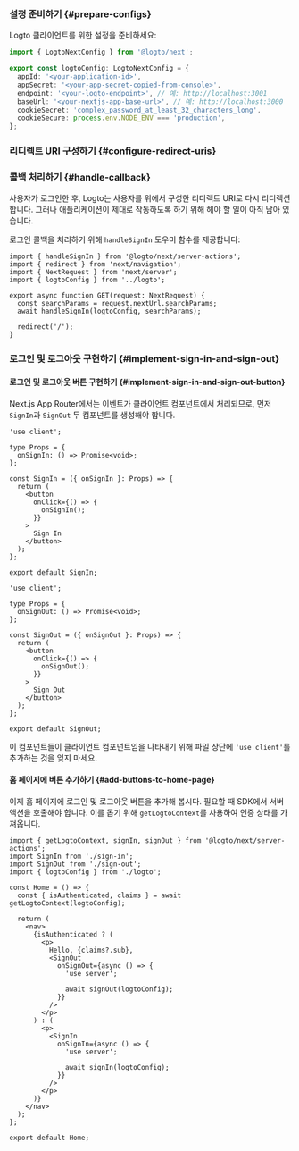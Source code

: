 

### 설정 준비하기 \{#prepare-configs}

Logto 클라이언트를 위한 설정을 준비하세요:

```ts title="app/logto.ts"
import { LogtoNextConfig } from '@logto/next';

export const logtoConfig: LogtoNextConfig = {
  appId: '<your-application-id>',
  appSecret: '<your-app-secret-copied-from-console>',
  endpoint: '<your-logto-endpoint>', // 예: http://localhost:3001
  baseUrl: '<your-nextjs-app-base-url>', // 예: http://localhost:3000
  cookieSecret: 'complex_password_at_least_32_characters_long',
  cookieSecure: process.env.NODE_ENV === 'production',
};
```

### 리디렉트 URI 구성하기 \{#configure-redirect-uris}

<SignInFlowSummary />

<AssumingUrl />

<WebConfigureRedirectUris />

### 콜백 처리하기 \{#handle-callback}

사용자가 로그인한 후, Logto는 사용자를 위에서 구성한 리디렉트 URI로 다시 리디렉션합니다. 그러나 애플리케이션이 제대로 작동하도록 하기 위해 해야 할 일이 아직 남아 있습니다.

로그인 콜백을 처리하기 위해 `handleSignIn` 도우미 함수를 제공합니다:

```tsx title="app/callback/route.ts"
import { handleSignIn } from '@logto/next/server-actions';
import { redirect } from 'next/navigation';
import { NextRequest } from 'next/server';
import { logtoConfig } from '../logto';

export async function GET(request: NextRequest) {
  const searchParams = request.nextUrl.searchParams;
  await handleSignIn(logtoConfig, searchParams);

  redirect('/');
}
```

### 로그인 및 로그아웃 구현하기 \{#implement-sign-in-and-sign-out}

#### 로그인 및 로그아웃 버튼 구현하기 \{#implement-sign-in-and-sign-out-button}

Next.js App Router에서는 이벤트가 클라이언트 컴포넌트에서 처리되므로, 먼저 `SignIn`과 `SignOut` 두 컴포넌트를 생성해야 합니다.

```tsx title="app/sign-in.tsx"
'use client';

type Props = {
  onSignIn: () => Promise<void>;
};

const SignIn = ({ onSignIn }: Props) => {
  return (
    <button
      onClick={() => {
        onSignIn();
      }}
    >
      Sign In
    </button>
  );
};

export default SignIn;
```

```tsx title="app/sign-out.tsx"
'use client';

type Props = {
  onSignOut: () => Promise<void>;
};

const SignOut = ({ onSignOut }: Props) => {
  return (
    <button
      onClick={() => {
        onSignOut();
      }}
    >
      Sign Out
    </button>
  );
};

export default SignOut;
```

이 컴포넌트들이 클라이언트 컴포넌트임을 나타내기 위해 파일 상단에 `'use client'`를 추가하는 것을 잊지 마세요.

#### 홈 페이지에 버튼 추가하기 \{#add-buttons-to-home-page}

<ServerActionsTip />

이제 홈 페이지에 로그인 및 로그아웃 버튼을 추가해 봅시다. 필요할 때 SDK에서 서버 액션을 호출해야 합니다. 이를 돕기 위해 `getLogtoContext`를 사용하여 인증 상태를 가져옵니다.

```tsx title="app/page.tsx"
import { getLogtoContext, signIn, signOut } from '@logto/next/server-actions';
import SignIn from './sign-in';
import SignOut from './sign-out';
import { logtoConfig } from './logto';

const Home = () => {
  const { isAuthenticated, claims } = await getLogtoContext(logtoConfig);

  return (
    <nav>
      {isAuthenticated ? (
        <p>
          Hello, {claims?.sub},
          <SignOut
            onSignOut={async () => {
              'use server';

              await signOut(logtoConfig);
            }}
          />
        </p>
      ) : (
        <p>
          <SignIn
            onSignIn={async () => {
              'use server';

              await signIn(logtoConfig);
            }}
          />
        </p>
      )}
    </nav>
  );
};

export default Home;
```

<Checkpoint />
